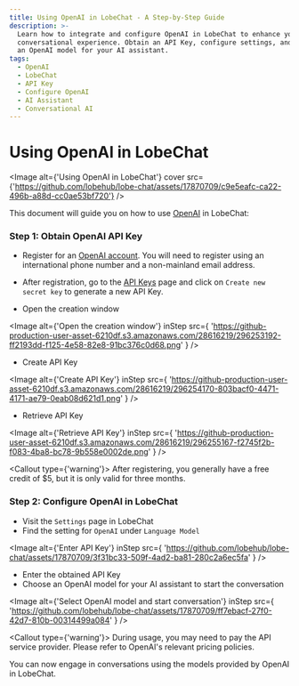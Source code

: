 ```yaml
---
title: Using OpenAI in LobeChat - A Step-by-Step Guide
description: >-
  Learn how to integrate and configure OpenAI in LobeChat to enhance your
  conversational experience. Obtain an API Key, configure settings, and select
  an OpenAI model for your AI assistant.
tags:
  - OpenAI
  - LobeChat
  - API Key
  - Configure OpenAI
  - AI Assistant
  - Conversational AI
---
```


# Using OpenAI in LobeChat

<Image
  alt={'Using OpenAI in LobeChat'}
  cover
  src={'https://github.com/lobehub/lobe-chat/assets/17870709/c9e5eafc-ca22-496b-a88d-cc0ae53bf720'}
/>

This document will guide you on how to use [OpenAI](https://openai.com/) in LobeChat:

<Steps>

### Step 1: Obtain OpenAI API Key

- Register for an [OpenAI account](https://platform.openai.com/signup). You will need to register using an international phone number and a non-mainland email address.

- After registration, go to the [API Keys](https://platform.openai.com/api-keys) page and click on `Create new secret key` to generate a new API Key.

- Open the creation window

<Image
  alt={'Open the creation window'}
  inStep
  src={
    'https://github-production-user-asset-6210df.s3.amazonaws.com/28616219/296253192-ff2193dd-f125-4e58-82e8-91bc376c0d68.png'
  }
/>

- Create API Key

<Image
  alt={'Create API Key'}
  inStep
  src={
    'https://github-production-user-asset-6210df.s3.amazonaws.com/28616219/296254170-803bacf0-4471-4171-ae79-0eab08d621d1.png'
  }
/>

- Retrieve API Key

<Image
  alt={'Retrieve API Key'}
  inStep
  src={
    'https://github-production-user-asset-6210df.s3.amazonaws.com/28616219/296255167-f2745f2b-f083-4ba8-bc78-9b558e0002de.png'
  }
/>

<Callout type={'warning'}>
  After registering, you generally have a free credit of $5, but it is only valid for three
  months.
</Callout>

### Step 2: Configure OpenAI in LobeChat

- Visit the `Settings` page in LobeChat
- Find the setting for `OpenAI` under `Language Model`

<Image
  alt={'Enter API Key'}
  inStep
  src={
    'https://github.com/lobehub/lobe-chat/assets/17870709/3f31bc33-509f-4ad2-ba81-280c2a6ec5fa'
  }
/>

- Enter the obtained API Key
- Choose an OpenAI model for your AI assistant to start the conversation

<Image
  alt={'Select OpenAI model and start conversation'}
  inStep
  src={
    'https://github.com/lobehub/lobe-chat/assets/17870709/ff7ebacf-27f0-42d7-810b-00314499a084'
  }
/>

<Callout type={'warning'}>
  During usage, you may need to pay the API service provider. Please refer to OpenAI's relevant
  pricing policies.
</Callout>

</Steps>

You can now engage in conversations using the models provided by OpenAI in LobeChat.
